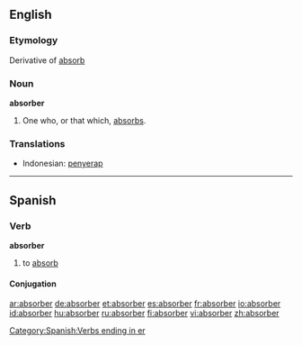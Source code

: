 ==English==

===Etymology===
Derivative of [[absorb]]

===Noun===
'''absorber'''
# One who, or that which, [[absorb]]s.

===Translations===
*Indonesian: [[serap|penyerap]]

----

==Spanish==
===Verb===
'''absorber'''

# to [[absorb]]

====Conjugation====
{{es-conj-er|absorb}}

[[Category:Spanish:Verbs ending in er]]

[[ar:absorber]]
[[de:absorber]]
[[et:absorber]]
[[es:absorber]]
[[fr:absorber]]
[[io:absorber]]
[[id:absorber]]
[[hu:absorber]]
[[ru:absorber]]
[[fi:absorber]]
[[vi:absorber]]
[[zh:absorber]]